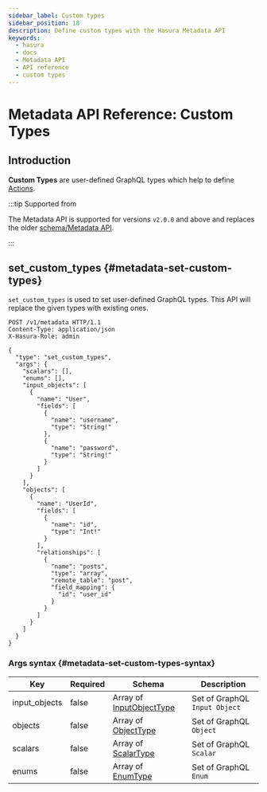 ```yaml
---
sidebar_label: Custom types
sidebar_position: 18
description: Define custom types with the Hasura Metadata API
keywords:
  - hasura
  - docs
  - Metadata API
  - API reference
  - custom types
---
```


# Metadata API Reference: Custom Types

## Introduction

**Custom Types** are user-defined GraphQL types which help to define
[Actions](/api-reference/metadata-api/actions.mdx).

:::tip Supported from

The Metadata API is supported for versions `v2.0.0` and above and
replaces the older [schema/Metadata API](/api-reference/schema-metadata-api/index.mdx).

:::

## set_custom_types {#metadata-set-custom-types}

`set_custom_types` is used to set user-defined GraphQL types. This API
will replace the given types with existing ones.

```http
POST /v1/metadata HTTP/1.1
Content-Type: application/json
X-Hasura-Role: admin

{
  "type": "set_custom_types",
  "args": {
    "scalars": [],
    "enums": [],
    "input_objects": [
      {
        "name": "User",
        "fields": [
          {
            "name": "username",
            "type": "String!"
          },
          {
            "name": "password",
            "type": "String!"
          }
        ]
      }
    ],
    "objects": [
      {
        "name": "UserId",
        "fields": [
          {
            "name": "id",
            "type": "Int!"
          }
        ],
        "relationships": [
          {
            "name": "posts",
            "type": "array",
            "remote_table": "post",
            "field_mapping": {
              "id": "user_id"
            }
          }
        ]
      }
    ]
  }
}
```

### Args syntax {#metadata-set-custom-types-syntax}

| Key           | Required | Schema                                                                     | Description                   |
| ------------- | -------- | -------------------------------------------------------------------------- | ----------------------------- |
| input_objects | false    | Array of [InputObjectType](/api-reference/syntax-defs.mdx#inputobjecttype) | Set of GraphQL `Input Object` |
| objects       | false    | Array of [ObjectType](/api-reference/syntax-defs.mdx#objecttype)           | Set of GraphQL `Object`       |
| scalars       | false    | Array of [ScalarType](/api-reference/syntax-defs.mdx#scalartype)           | Set of GraphQL `Scalar`       |
| enums         | false    | Array of [EnumType](/api-reference/syntax-defs.mdx#enumtype)               | Set of GraphQL `Enum`         |

